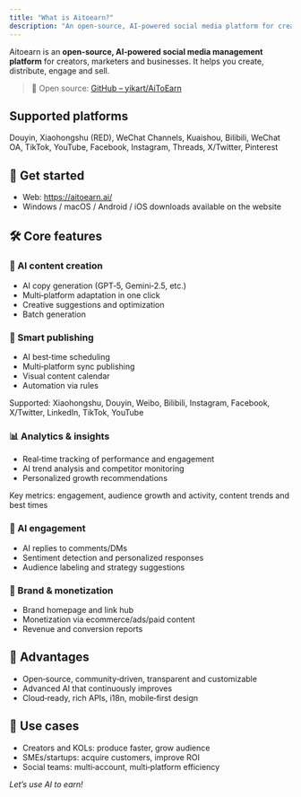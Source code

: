 ```yaml
---
title: "What is Aitoearn?"
description: "An open‑source, AI‑powered social media platform for creators and teams."
---
```


<UpdatedAt />


Aitoearn is an **open‑source, AI‑powered social media management platform** for creators, marketers and businesses. It helps you create, distribute, engage and sell.

> 🔗 Open source: [GitHub – yikart/AiToEarn](https://github.com/yikart/AiToEarn/)

## Supported platforms
Douyin, Xiaohongshu (RED), WeChat Channels, Kuaishou, Bilibili, WeChat OA, TikTok, YouTube, Facebook, Instagram, Threads, X/Twitter, Pinterest

## 🚀 Get started
- Web: https://aitoearn.ai/
- Windows / macOS / Android / iOS downloads available on the website

## 🛠️ Core features

### 📝 AI content creation
- AI copy generation (GPT‑5, Gemini‑2.5, etc.)
- Multi‑platform adaptation in one click
- Creative suggestions and optimization
- Batch generation

### 📅 Smart publishing
- AI best‑time scheduling
- Multi‑platform sync publishing
- Visual content calendar
- Automation via rules

Supported: Xiaohongshu, Douyin, Weibo, Bilibili, Instagram, Facebook, X/Twitter, LinkedIn, TikTok, YouTube

### 📊 Analytics & insights
- Real‑time tracking of performance and engagement
- AI trend analysis and competitor monitoring
- Personalized growth recommendations

Key metrics: engagement, audience growth and activity, content trends and best times

### 🤖 AI engagement
- AI replies to comments/DMs
- Sentiment detection and personalized responses
- Audience labeling and strategy suggestions

### 🎨 Brand & monetization
- Brand homepage and link hub
- Monetization via ecommerce/ads/paid content
- Revenue and conversion reports

## 🌟 Advantages
- Open‑source, community‑driven, transparent and customizable
- Advanced AI that continuously improves
- Cloud‑ready, rich APIs, i18n, mobile‑first design

## 🎯 Use cases
- Creators and KOLs: produce faster, grow audience
- SMEs/startups: acquire customers, improve ROI
- Social teams: multi‑account, multi‑platform efficiency

*Let’s use AI to earn!*
